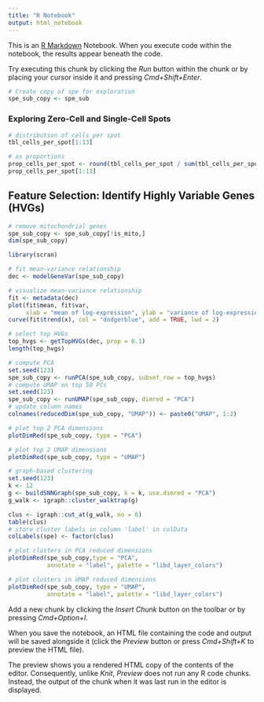 ```yaml
---
title: "R Notebook"
output: html_notebook
---
```


This is an [R Markdown](http://rmarkdown.rstudio.com) Notebook. When you execute code within the notebook, the results appear beneath the code. 

Try executing this chunk by clicking the *Run* button within the chunk or by placing your cursor inside it and pressing *Cmd+Shift+Enter*. 

```r
# Create copy of spe for exploration
spe_sub_copy <- spe_sub
```

### Exploring Zero-Cell and Single-Cell Spots
```r
# distribution of cells per spot
tbl_cells_per_spot[1:13]

# as proportions
prop_cells_per_spot <- round(tbl_cells_per_spot / sum(tbl_cells_per_spot), 2)
prop_cells_per_spot[1:13]
```

## Feature Selection: Identify Highly Variable Genes (HVGs)

```r
# remove mitochondrial genes
spe_sub_copy <- spe_sub_copy[!is_mito,]
dim(spe_sub_copy)

library(scran)

# fit mean-variance relationship
dec <- modelGeneVar(spe_sub_copy)

# visualize mean-variance relationship
fit <- metadata(dec)
plot(fit$mean, fit$var, 
     xlab = "mean of log-expression", ylab = "variance of log-expression")
curve(fit$trend(x), col = "dodgerblue", add = TRUE, lwd = 2)

# select top HVGs
top_hvgs <- getTopHVGs(dec, prop = 0.1)
length(top_hvgs)
```

```r
# compute PCA
set.seed(123)
spe_sub_copy <- runPCA(spe_sub_copy, subset_row = top_hvgs)
# compute UMAP on top 50 PCs
set.seed(123)
spe_sub_copy <- runUMAP(spe_sub_copy, dimred = "PCA")
# update column names
colnames(reducedDim(spe_sub_copy, "UMAP")) <- paste0("UMAP", 1:2)

# plot top 2 PCA dimensions
plotDimRed(spe_sub_copy, type = "PCA")

# plot top 2 UMAP dimensions
plotDimRed(spe_sub_copy, type = "UMAP")
```

```r
# graph-based clustering
set.seed(123)
k <- 12
g <- buildSNNGraph(spe_sub_copy, k = k, use.dimred = "PCA")
g_walk <- igraph::cluster_walktrap(g)
```

```r
clus <- igraph::cut_at(g_walk, no = 6)
table(clus)
# store cluster labels in column 'label' in colData
colLabels(spe) <- factor(clus)
```

```r
# plot clusters in PCA reduced dimensions
plotDimRed(spe_sub_copy,type = "PCA", 
           annotate = "label", palette = "libd_layer_colors")

# plot clusters in UMAP reduced dimensions
plotDimRed(spe_sub_copy, type = "UMAP", 
           annotate = "label", palette = "libd_layer_colors")
```


Add a new chunk by clicking the *Insert Chunk* button on the toolbar or by pressing *Cmd+Option+I*.

When you save the notebook, an HTML file containing the code and output will be saved alongside it (click the *Preview* button or press *Cmd+Shift+K* to preview the HTML file). 

The preview shows you a rendered HTML copy of the contents of the editor. Consequently, unlike *Knit*, *Preview* does not run any R code chunks. Instead, the output of the chunk when it was last run in the editor is displayed.

